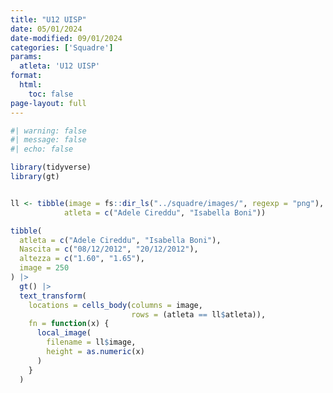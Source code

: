 ```yaml
---
title: "U12 UISP"
date: 05/01/2024
date-modified: 09/01/2024
categories: ['Squadre']
params:
  atleta: 'U12 UISP'
format:
  html: 
    toc: false
page-layout: full
---
```


```r
#| warning: false
#| message: false
#| echo: false

library(tidyverse)
library(gt)


ll <- tibble(image = fs::dir_ls("../squadre/images/", regexp = "png"),
            atleta = c("Adele Cireddu", "Isabella Boni"))

tibble(
  atleta = c("Adele Cireddu", "Isabella Boni"),
  Nascita = c("08/12/2012", "20/12/2012"),
  altezza = c("1.60", "1.65"),
  image = 250
) |>
  gt() |>
  text_transform(
    locations = cells_body(columns = image,
                           rows = (atleta == ll$atleta)),
    fn = function(x) {
      local_image(
        filename = ll$image,
        height = as.numeric(x)
      )
    }
  )


```

